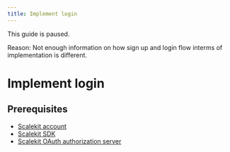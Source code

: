 ```yaml
---
title: Implement login
---
```



<Aside type="note">

This guide is paused.

Reason: Not enough information on how sign up and login flow interms of implementation is different.

</Aside>

# Implement login

## Prerequisites

- [Scalekit account](https://app.scalekit.com/ws/signup)
- [Scalekit SDK](https://docs.scalekit.com/sdk/node)
- [Scalekit OAuth authorization server](https://docs.scalekit.com/guides/mcp/oauth)
